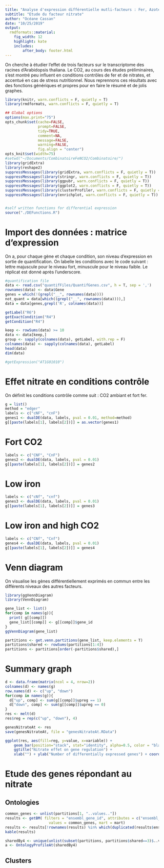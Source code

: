 ---
title: "Analyse d'expression différentielle mutli-facteurs : Fer, Azote et CO2"
subtitle: "Etude du facteur nitrate"
author: "Océane Cassan"
date: "10/25/2019"
output: 
  rmdformats::material:
    fig_width: 12
    highlight: kate
    includes:
        after_body: footer.html
---

On cherche à étudier l'effet de trois facteurs sur le transcriptome des racines d'Arabidopsis thaliana.
Le CO2, au cours des études préliminaires, s'est montré peu influent en conditions contrôles de fer et de nitrates, et accentué en cas de stress nutritionnel.
Nous reprennons ces résultats avec des fonctions génériques et propres pour en faire le résumé et de jolis graphes.


```{r knitr_init, echo=FALSE, cache=FALSE}
library(knitr, warn.conflicts = F, quietly = T)
library(rmdformats, warn.conflicts = F, quietly = T)

## Global options
options(max.print="75")
opts_chunk$set(cache=FALSE,
               prompt=FALSE,
               tidy=TRUE,
               comment=NA,
               message=FALSE,
               warning=FALSE,
               fig.align = "center")
opts_knit$set(width=75)
#setwd("~/Documents/CombinatoireFeNCO2/Combinatoire/")
library(gridExtra)
library(reshape2)
suppressMessages(library(gridExtra, warn.conflicts = F, quietly = T))
suppressMessages(library(stringr, warn.conflicts = F, quietly = T))
suppressMessages(library(ggpubr, warn.conflicts = F, quietly = T))
suppressMessages(library(ggplot2, warn.conflicts = F, quietly = T))
suppressMessages(library(clusterProfiler, warn.conflicts = F, quietly = T))
suppressMessages(library(enrichplot, warn.conflicts = F, quietly = T))


#self written functions for differential expression
source("./DEFunctions.R")
```


# Import des données : matrice d'expression

On a, pour chaque gène et chaque condition, son niveau d'expression en sortie de quantification.
On labelle les conditions avec le code suivant : lettre majuscule pour le niveau fort, minuscule pour le niveau faible. Le réplicat est donné après l'underscore.

```{r data}
#quantification file
data <- read.csv("quantifFiles/QuantifGenes.csv", h = T, sep = ',')
rownames(data) <- data$Gene
genes = which(!(grepl("__", rownames(data))))
not_quant = data[which((grepl("__", rownames(data)))),]
data = data[genes,grepl('R', colnames(data))]

getLabel("R6")
getExactCondition("R4")
getCondition("R4")

keep <- rowSums(data) >= 10
data <- data[keep,]
group <- sapply(colnames(data), getLabel, with.rep = F)
colnames(data) <- sapply(colnames(data), getLabel)
head(data)
dim(data)

#getExpression("AT1G01010")
```



# Effet nitrate en conditions contrôle

On définit les conditions contrôle comme suit : CO2 ambiant et fort fer.

```{r contr}
g = list()
method = "edger"
labels <- c("cNF", "cnF")
genes1 <- dualDE(data, labels, pval = 0.01, method=method)
g[[paste(labels[1], labels[2])]] = as.vector(genes1)
```

# Fort CO2

```{r lowN}
labels <- c("CNF", "CnF")
genes2 <- dualDE(data, labels, pval = 0.01)
g[[paste(labels[1], labels[2])]] = genes2
```

# Low iron

```{r lowF}
labels <- c("cNf", "cnf")
genes3 <- dualDE(data, labels, pval = 0.01)
g[[paste(labels[1], labels[2])]] = genes3
```

# Low iron and high CO2

```{r lowBoth}
labels <- c("CNf", "Cnf")
genes4 <- dualDE(data, labels, pval = 0.01)
g[[paste(labels[1], labels[2])]] = genes4
```

# Venn diagram

On visualise les gènes différentiellement exprimés en commun entre les différents niveaux des autres facteurs.


```{r venn}

library(ggVennDiagram)
library(VennDiagram)

gene_list <- list()
for(comp in names(g)){
  print( g[[comp]])
  gene_list[[comp]] <- g[[comp]]$gene_id
}
ggVennDiagram(gene_list)

partitions <- get.venn.partitions(gene_list, keep.elements = T)
partitions$shared <- rowSums(partitions[1:4])
partitions <- partitions[order(-partitions$shared),]

```

# Summary graph

```{r barplot}
d <- data.frame(matrix(ncol = 4, nrow=2))
colnames(d) <- names(g)
row.names(d) <- c("up", "down")
for(comp in names(g)){
  d["up", comp] <- sum(g[[comp]]$upreg == 1)
  d["down", comp] <- sum(g[[comp]]$upreg == 0)
}
res <- melt(d)
res$reg = rep(c("up", "down"), 4)

genesNitrateAt <- res
save(genesNitrateAt, file = "genesNitrateAt.RData")

ggplot(res, aes(fill=reg, y=value, x=variable)) + 
    geom_bar(position="stack", stat="identity", alpha=0.5, color = "black") +
    ggtitle("Nitrate effet on gene regulation") +
    xlab("") + ylab("Number of differentially expressed genes") + coord_flip() 
```

# Etude des genes répondant au nitrate

## Ontologies

```{r pl}
common_genes <- unlist(partitions[1, "..values.."])
results <- getBM( filters = "ensembl_gene_id", attributes = c("ensembl_gene_id", "description", "external_gene_name", "entrezgene_id"),
                    values = common_genes, mart = mart)
results <- results[!rownames(results) %in% which(duplicated(results$ensembl_gene_id)), ]
kable(results)

sharedBy4 <- unique(unlist(subset(partitions, partitions$shared==3)$..values..))
a <- OntologyProfileAt(sharedBy4)
```

## Clusters


